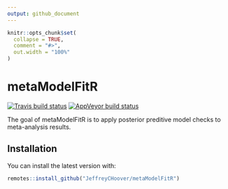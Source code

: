 ```yaml
---
output: github_document
---
```


<!-- README.md is generated from README.Rmd. Please edit that file -->

```r
knitr::opts_chunk$set(
  collapse = TRUE,
  comment = "#>",
  out.width = "100%"
)
```

# metaModelFitR

[![Travis build status](https://travis-ci.org/JeffreyCHoover/metaModelFitR.svg?branch=master)](https://travis-ci.org/JeffreyCHoover/metaModelFitR)
[![AppVeyor build status](https://ci.appveyor.com/api/projects/status/github/JeffreyCHoover/metaModelFitR?branch=master&svg=true)](https://ci.appveyor.com/project/JeffreyCHoover/metaModelFitR)

The goal of metaModelFitR is to apply posterior preditive model checks to meta-analysis results.

## Installation

You can install the latest version with:

``` r
remotes::install_github("JeffreyCHoover/metaModelFitR")
```
